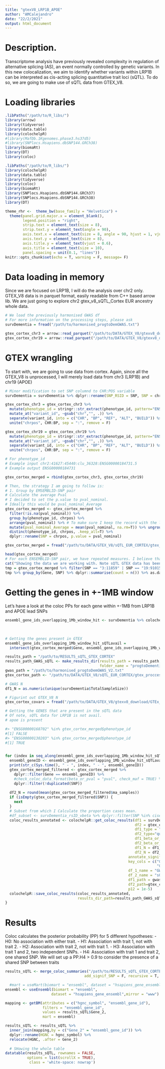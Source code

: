 ```yaml
---
title: "gtexV8_LRP1B_APOE"
author: "AMCalejandro"
date: "22/2/2021"
output: html_document
---
```


# Description.

Transcriptome analysis have previously revealed complexity in regulation of alternative splicing (AS), an event normally controlled by genetic variants. In this new colocalization, we aim to identify whether variants within LRP1B can be interpreted as cis-acting splicing quantitative trait loci (sQTL). To do so, we are going to make use of sQTL data from GTEX_V8.

# Loading libraries

```r

.libPaths("/path/to/R_libs/")
library(arrow)
library(tidyverse)
library(data.table)
library(colochelpR)
#library(MafDb.1Kgenomes.phase3.hs37d5)
#library(SNPlocs.Hsapiens.dbSNP144.GRCh38)
library(biomaRt)
library(DT)
library(coloc)
```

```r
.libPaths("/path/to/R_libs/")
library(colochelpR)
library(data.table)
library(tidyverse)
library(coloc)
library(biomaRt)
library(SNPlocs.Hsapiens.dbSNP144.GRCh37)
library(SNPlocs.Hsapiens.dbSNP144.GRCh38)
library(DT)
```



```r
theme_rhr <-  theme_bw(base_family = "Helvetica") +
  theme(panel.grid.major.x = element_blank(),
        legend.position = "right",
        strip.text = element_text(size = 8),
        strip.text.y = element_text(angle = 90),
        axis.text.x = element_text(size = 8, angle = 90, hjust = 1, vjust = 0.5),
        axis.text.y = element_text(size = 8),
        axis.title.y = element_text(vjust = 0.6),
        axis.title = element_text(size = 10),
        panel.spacing = unit(0.1, "lines"))
knitr::opts_chunk$set(echo = T, warning = F, message= F)
```

# Data loading in memory
Since we are focused on LRP1B, I will do the analysis over chr2 only. 
GTEX_V8 data is in parquet format, easily readable from C++ based arrow lib. We are just going to explore chr2 gtex_v8_sQTL_Cortex EUR ancestry whole data.

```r
# We load the previously harmonised GWAS df 
# For more information on the processing steps, please ask
survDementia = fread("/path/to/harmonised_progtoDemGWAS.txt")
```

```r

gtex_cortex_chr3 = arrow::read_parquet("/path/to/DATA/GTEX_V8/gtexv8_download/GTEx_Analysis_v8_QTLs/GTEx_Analysis_v8_EUR_sQTL_all_associations/Brain_Cortex.v8.EUR.sqtl_allpairs.chr3.parquet")
gtex_cortex_chr19 = arrow::read_parquet("/path/to/DATA/GTEX_V8/gtexv8_download/GTEx_Analysis_v8_QTLs/GTEx_Analysis_v8_EUR_sQTL_all_associations/Brain_Cortex.v8.EUR.sqtl_allpairs.chr19.parquet")
```


# GTEX wrangling

To start with, we are going to use data from cortex.
Again, since all the GTEX_V8 is unprocessed, I will merely load data from chr3 (LRP1B) and chr19 (APOE)
```r
# Minor modification to set SNP columnd to CHR:POS variable
survDementia = survDementia %>% dplyr::rename(SNP_RSID = SNP, SNP = chrpos)

gtex_cortex_chr3 = gtex_cortex_chr3 %>% 
  mutate(phenotype_id = stringr::str_extract(phenotype_id, pattern="ENSG.*(?=\\.)")) %>% # Using look ahead to match from ENSG up to the dot
  mutate_at("variant_id", ~gsub("chr","", .)) %>% 
  separate(variant_id, into = c("CHR", "BP", "REF", "ALT", "BUILD")) %>%
  unite("chrpos", CHR:BP, sep = ":", remove = F)

gtex_cortex_chr19 = gtex_cortex_chr19 %>% 
  mutate(phenotype_id = stringr::str_extract(phenotype_id, pattern="ENSG.*(?=\\.)")) %>% # Using look ahead to match from ENSG up to the dot
  mutate_at("variant_id", ~gsub("chr","", .)) %>% 
  separate(variant_id, into = c("CHR", "BP", "REF", "ALT", "BUILD")) %>%
  unite("chrpos", CHR:BP, sep = ":", remove = F)

# For phenotype_id
# Example input chr2:41627:45440:clu_36328:ENSG00000184731.5
# Example output ENSG00000184731 

gtex_cortex_merged = rbind(gtex_cortex_chr3, gtex_cortex_chr19)

# Then, the strategy I am going to follow is:
# 1. Group by EMSEMBLID-SNP pair
# Calculate the average Pval
# I decided to set the p.value to pval_nominal.
# Ideally this would be pval_nominal_Average
gtex_cortex_merged <- gtex_cortex_merged %>% 
  filter(!is.na(pval_nominal)) %>%
  group_by(phenotype_id, chrpos) %>% 
  arrange(pval_nominal) %>% # To make sure I keep the record with the lowest pval_nominal in case whe need it
  mutate(pval_nominal_Average = mean(pval_nominal, na.rm=T)) %>% ungroup() %>%
  distinct(phenotype_id, chrpos, .keep_all=T) %>%
  dplyr::rename(SNP = chrpos, p.value = pval_nominal)


```

```r
gtex_cortex_merged = fread("/path/to/DATA/GTEX_V8/sQTL_EUR_CORTEX/gtex_proccessed_chr3chr19_noDUPS_V2.txt")
```


```r

head(gtex_cortex_merged)
# For each ENSEMBLID-SNP pair, we have repeated measures. I believe that is, for each patient, ENSEMBLID-SNP sQTL data was recorded
cat("Showing the data we are working with. Note sQTL GTEX data has been processed to retrieve one unique Gene-SNP pair")
tmp = gtex_cortex_merged %>% filter(SNP == "3:11859" | SNP == "19:91015")
tmp %>% group_by(Gene, SNP) %>% dplyr::summarise(count = n()) %>% as.data.frame
```


# Getting the genes in +-1MB window

Let's have a look at the coloc PPs for each gene within +-1MB from LRP1B and APOE lead SNPs
```r
ensembl_gene_ids_overlapping_1Mb_window_hit <- survDementia %>% colochelpR::get_genes_within_1Mb_of_signif_SNPs(pvalue_column="p.value",
                                                                                                                CHR_column="CHR",
                                                                                                                BP_column="BP",
                                                                                                                mart=37)
# Getting the genes present in GTEX
ensembl_gene_ids_overlapping_1Mb_window_hit_sQTLavail = 
  intersect(gtex_cortex_merged$Gene, ensembl_gene_ids_overlapping_1Mb_window_hit)
```


```r
results_path = "/path/to/RESULTS_sQTL_GTEX_CORTEX"
results_path_GWAS_sQTL <- make_results_dir(results_path = results_path,
                                           folder_name = "progtoDementia_sQTL_GTEX_CORTEX_CHR3.CHR19")
gwas_path = "/path/to/harmonised_progtoDemGWAS_V2.txt"
gtex_cortex_path <- "/path/to/DATA/GTEX_V8/sQTL_EUR_CORTEX/gtex_proccessed_chr3chr19_noDUPS_V2.txt"

# GWAS N
df1_N = as.numeric(unique(survDementia$TotalSampleSize))

# Figurint out GTEX_V8 N
gtex_cortex_covars = fread("/path/to/DATA/GTEX_V8/gtexv8_download/GTEx_Analysis_v8_QTLs/GTEx_Analysis_v8_EUR_sQTL_covariates/Brain_Cortex.v8.EUR.covariates.txt")

# Getting the GENES that are present in the sQTL data
# Of note, sQTL data for LRP1B is not avail.
# apoe is present

#> "ENSG00000168702" %in% gtex_cortex_merged$phenotype_id
#[1] FALSE
#> "ENSG00000130203" %in% gtex_cortex_merged$phenotype_id
#[1] TRUE


for (index in seq_along(ensembl_gene_ids_overlapping_1Mb_window_hit_sQTLavail)) {
  ensembl_geneID <- ensembl_gene_ids_overlapping_1Mb_window_hit_sQTLavail[index]
  print(str_c(Sys.time(), " - ", index, " - ", ensembl_geneID))
  gtex_cortex_merged_filtered <- gtex_cortex_merged %>%
    dplyr::filter(Gene == ensembl_geneID) %>%
    #check_coloc_data_format(beta_or_pval = "pval", check_maf = TRUE) %>%
    dplyr::filter(!duplicated(SNP))
  
  df2_N = round(mean(gtex_cortex_merged_filtered$ma_samples))
  if (isEmpty(gtex_cortex_merged_filtered$SNP)) {
    next
  }
  # Subset from which I Calculate the proportion cases mean.
  #df_subset <- survDementia_rsID_vbeta %>% dplyr::filter(SNP %in% ciseQTL_filtered$SNP) 
  coloc_results_annotated <- colochelpR::get_coloc_results(df1 = survDementia,
                                                           df2 = gtex_cortex_merged_filtered, 
                                                           df1_type = "quant",
                                                           df2_type="quant",
                                                           df1_beta_or_pval="beta",
                                                           df2_beta_or_pval="pval", 
                                                           df1_N = df1_N,
                                                           df2_N = df2_N,
                                                        annotate_signif_SNP_df1_df2 = T,
                                                        key_cols = c("GWAS_1", "eQTL_2", 
                                                                     "Gene_2"),
                                                        df_1_name = "GWAS", 
                                                        df_2_name = "sQTL",
                                                        df1_path = gwas_path,
                                                        df2_path=gtex_cortex_path,
                                                        p12 = 1e-5)
  colochelpR::save_coloc_results(coloc_results_annotated, 
                                 results_dir_path=results_path_GWAS_sQTL)
}

```




# Results 

Coloc calculates the posterior probability (PP) for 5 different hypotheses:
- H0: No association with either trait.
- H1: Association with trait 1, not with trait 2.
- H2: Association with trait 2, not with trait 1.
- H3: Association with trait 1 and 2, two independent SNPs.
- H4: Association with trait 1 and trait 2, one shared SNP.
We will set up a PP.H4 > 0.9 to consider the presence of a shared SNP between traits


```r
results_sQTL <- merge_coloc_summaries("/path/to/RESULTS_sQTL_GTEX_CORTEX/progtoDementia_sQTL_GTEX_CORTEX_CHR3.CHR19/",
                                    add_signif_SNP = F, recursive = T, pattern = ".rda")

  #mart = useMart(biomart = "ensembl", dataset = "hsapiens_gene_ensembl")
ensembl <- useEnsembl(biomart = "ensembl",
                     dataset = "hsapiens_gene_ensembl",mirror = "www")

mapping <- getBM(attributes = c("hgnc_symbol", "ensembl_gene_id"),
                 filters = "ensembl_gene_id",
                 values = results_sQTL$Gene_2,
                 mart = ensembl)

results_sQTL <- results_sQTL %>% 
  inner_join(mapping,by = c("Gene_2" = "ensembl_gene_id")) %>%
  dplyr::rename(HGNC = hgnc_symbol) %>%
  relocate(HGNC, .after = Gene_2)
  
  # SHowing the whole table
datatable(results_sQTL, rownames = FALSE,
          options = list(scrollX = TRUE),
           class = 'white-space: nowrap')
```

